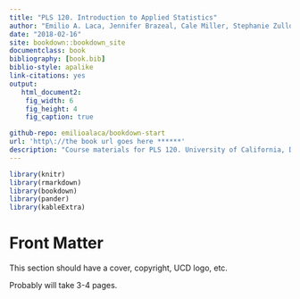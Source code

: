```yaml
---
title: "PLS 120. Introduction to Applied Statistics"
author: "Emilio A. Laca, Jennifer Brazeal, Cale Miller, Stephanie Zullo"
date: "2018-02-16"
site: bookdown::bookdown_site
documentclass: book
bibliography: [book.bib]
biblio-style: apalike
link-citations: yes
output:
   html_document2:
    fig_width: 6
    fig_height: 4
    fig_caption: true

github-repo: emilioalaca/bookdown-start
url: 'http\://the book url goes here ******'
description: "Course materials for PLS 120. University of California, Davis"
---
```


```r
library(knitr)
library(rmarkdown)
library(bookdown)
library(pander)
library(kableExtra)
```


# Front Matter {-#chFront}

This section should have a cover, copyright, UCD logo, etc.

Probably will take 3-4 pages.


